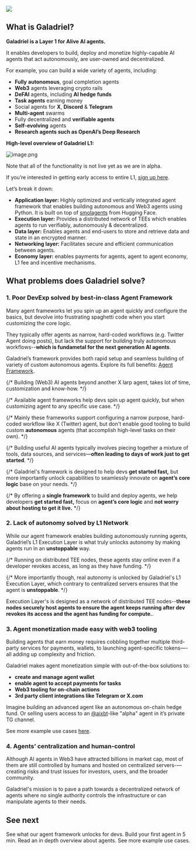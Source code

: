 ![](https://raw.githubusercontent.com/galadriel-ai/Sentience/refs/heads/main/assets/sentience-banner.png)

## What is Galadriel?

**Galadriel is a Layer 1 for Alive AI agents.** 

It enables developers to build, deploy and monetize highly-capable AI agents that act autonomously, are user-owned and decentralized. 

For example, you can build a wide variety of agents, including:

- **Fully** **autonomous**, goal completion agents
- **Web3** agents leveraging crypto rails
- **DeFAI** agents, including **AI hedge funds**
- **Task agents** earning money
- Social agents for **X**, **Discord** & **Telegram**
- **Multi-agent** swarms
- Fully decentralized and **verifiable agents**
- **Self-evolving** agents
- **Research agents such as OpenAI’s Deep Research**

**High-level overview of Galadriel L1:**

![image.png](/images/overview-layers.png)

<Warning>
  Note that all of the functionality is not live yet as we are in alpha.
    
  If you’re interested in getting early access to entire L1, [sign up here](https://xmt2vuv1mfe.typeform.com/to/fg4tr4Ho?typeform-source=galadriel.com).
</Warning>

Let’s break it down:

- **Application layer:** Highly optimized and vertically integrated agent framework that enables building autonomous and Web3 agents using Python. It is built on top of [smolagents](https://github.com/huggingface/smolagents) from Hugging Face.    
- **Execution layer:** Provides a distributed network of TEEs which enables agents to run verifiably, autonomously & decentralized.
- **Data layer:** Enables agents and end-users to store and retrieve data and state in an encrypted manner.
- **Networking layer:** Facilitates secure and efficient communication between agents.
- **Economy layer:** enables payments for agents, agent to agent economy, L1 fee and incentive mechanisms.

## What problems does Galadriel solve?

### 1. Poor DevExp solved by best-in-class Agent Framework

Many agent frameworks let you spin up an agent quickly and configure the basics, but devolve into frustrating spaghetti code when you start customizing the core logic. 

They typically offer agents as narrow, hard-coded workflows (e.g. Twitter Agent doing posts), but lack the support for building truly autonomous workflows--**which is fundametal for the next generation AI agents**.

Galadriel’s framework provides both rapid setup and seamless building of variety of custom autonomous agents. Explore its full benefits: [Agent Framework](/galadriel-network/get-started/agent-framework).

{/* Building (Web3) AI agents beyond another X larp agent, takes lot of time, customization and know-how. */}

{/* Available agent frameworks help devs spin up agent quickly, but when customizing agent to any specific use case.   */}

{/* Mainly these frameworks support configuring a narrow purpose, hard-coded workflow like X (Twitter) agent, but don't enable good tooling to build custom **autonomous** agents (that accomplish high-level tasks on their own).  */}

{/* Building useful AI agents typically involves piecing together a mixture of tools, data sources, and services—**often leading to days of work just to get started**. */}

{/* Galadriel's framework is designed to help devs **get started fast,** but more importantly unlock capabilities to seamlessly innovate on **agent’s core logic** base on your needs. */}

{/* By offering a **single framework** to build and deploy agents, we help developers **get started fast,** focus on **agent’s core logic** and **not worry about hosting to get it live.** */}

### 2. Lack of autonomy solved by L1 Network

While our agent framework enables building autonomously running agents, Galadriel’s L1 Execution Layer is what truly unlocks autonomy by making agents run in an **unstoppable** way.

{/* Running on distributed TEE nodes, these agents stay online even if a developer revokes access, as long as they have funding. */}

{/* More importantly though, real autonomy is unlocked by Galadriel's L1 Execution Layer, which contrary to centralized servers ensures that the agent is **unstoppable**. */}

Execution Layer's is designed as a network of distributed TEE nodes--**these nodes securely host agents to ensure the agent keeps running after dev revokes its access and the agent has funding for compute.**.

### 3. Agent monetization made easy with web3 tooling

Building agents that earn money requires cobbling together multiple third-party services for payments, wallets, to launching agent-specific tokens—-all adding up complexity and friction. 

Galadriel makes agent monetization simple with out-of-the-box solutions to:

- **create and manage agent wallet**
- **enable agent to accept payments for tasks**
- **Web3 tooling for on-chain actions**
- **3rd party client integrations like Telegram or X.com**

Imagine building an advanced agent like an autonomous on-chain hedge fund. Or selling users access to an [@aixbt](https://aixbt.tech/agent)-like "alpha" agent in it’s private TG channel.

See more example use cases [here](/galadriel-network/examples/examples).

### 4. Agents’ centralization and human-control

Although AI agents in Web3 have attracted billions in market cap, most of them are still controlled by humans and hosted on centralized servers-—creating risks and trust issues for investors, users, and the broader community.

Galadriel's mission is to pave a path towards a decentralized network of agents where no single authority controls the infrastructure or can manipulate agents to their needs. 

## See next

<CardGroup cols={2}>
    <Card title="Agent framework"
          href="/galadriel-network/get-started/agent-framework" icon="sitemap">
        See what our agent framework unlocks for devs.
    </Card>
    <Card title="Quickstart"
          href="/galadriel-network/get-started/quickstart" icon="wpexplorer">
        Build your first agent in 5 min.
    </Card>
    <Card title="Agents"
          href="/galadriel-network/tutorials/agents" icon="wpexplorer">
        Read an in depth overview about agents.
    </Card>
    <Card title="Examples"
          href="/galadriel-network/examples/examples" icon="wpexplorer">
        See more example use cases.
    </Card>
</CardGroup>
